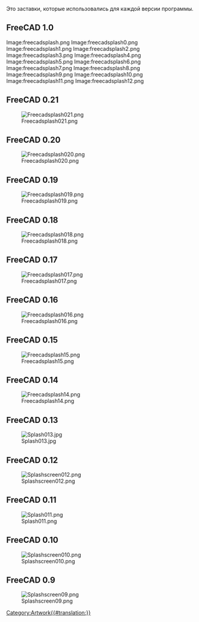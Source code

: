 <languages/>
{{TOCright}}

Это заставки, которые использовались для каждой версии программы.

== FreeCAD 1.0 ==

<gallery mode=nolines>
Image:freecadsplash.png
Image:freecadsplash0.png
Image:freecadsplash1.png
Image:freecadsplash2.png
Image:freecadsplash3.png
Image:freecadsplash4.png
Image:freecadsplash5.png
Image:freecadsplash6.png
Image:freecadsplash7.png
Image:freecadsplash8.png
Image:freecadsplash9.png
Image:freecadsplash10.png
Image:freecadsplash11.png
Image:freecadsplash12.png
</gallery>

== FreeCAD 0.21 ==

[[Image:Freecadsplash021.png]]

== FreeCAD 0.20 ==

[[Image:Freecadsplash020.png]]

== FreeCAD 0.19 ==

[[Image:Freecadsplash019.png]]

== FreeCAD 0.18 ==

[[Image:Freecadsplash018.png]]

== FreeCAD 0.17 ==

[[Image:Freecadsplash017.png]]

== FreeCAD 0.16 ==

[[Image:Freecadsplash016.png]]

== FreeCAD 0.15 ==

[[Image:Freecadsplash15.png]]

== FreeCAD 0.14 ==

[[Image:Freecadsplash14.png]]

== FreeCAD 0.13 ==

[[Image:Splash013.jpg]]

== FreeCAD 0.12 ==

[[Image:Splashscreen012.png]]

== FreeCAD 0.11 ==

[[Image:Splash011.png]]

== FreeCAD 0.10 ==

[[Image:Splashscreen010.png]]

== FreeCAD 0.9 ==

[[Image:Splashscreen09.png]]


[[Category:Artwork{{#translation:}}]]